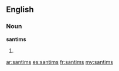 ==English==

===Noun===
'''santims'''

# {{plural of|santim}}

[[ar:santims]]
[[es:santims]]
[[fr:santims]]
[[my:santims]]